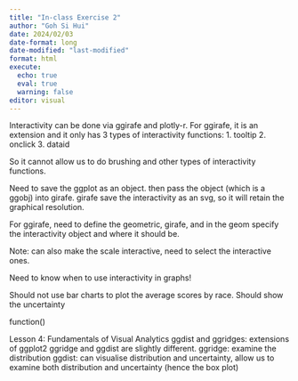 ```yaml
---
title: "In-class Exercise 2"
author: "Goh Si Hui"
date: 2024/02/03
date-format: long
date-modified: "last-modified"
format: html 
execute: 
  echo: true
  eval: true
  warning: false
editor: visual 
---
```


Interactivity can be done via ggirafe and plotly-r. 
For ggirafe, it is an extension and it only has 3 types of interactivity functions:
1. tooltip 
2. onclick
3. dataid 

So it cannot allow us to do brushing and other types of interactivity functions. 

Need to save the ggplot as an object. then pass the object (which is a ggobj) into girafe. 
girafe save the interactivity as an svg, so it will retain the graphical resolution. 

For ggirafe, need to define the geometric, girafe, and in the geom specify the interactivity object and where it should be.

Note: can also make the scale interactive, need to select the interactive ones. 

Need to know when to use interactivity in graphs! 

Should not use bar charts to plot the average scores by race. Should show the uncertainty

function() 


Lesson 4: Fundamentals of Visual Analytics 
ggdist and ggridges: extensions of ggplot2 
ggridge and ggdist are slightly different. 
ggridge: examine the distribution 
ggdist: can visualise distribution and uncertainty, allow us to examine both distribution and uncertainty (hence the box plot)